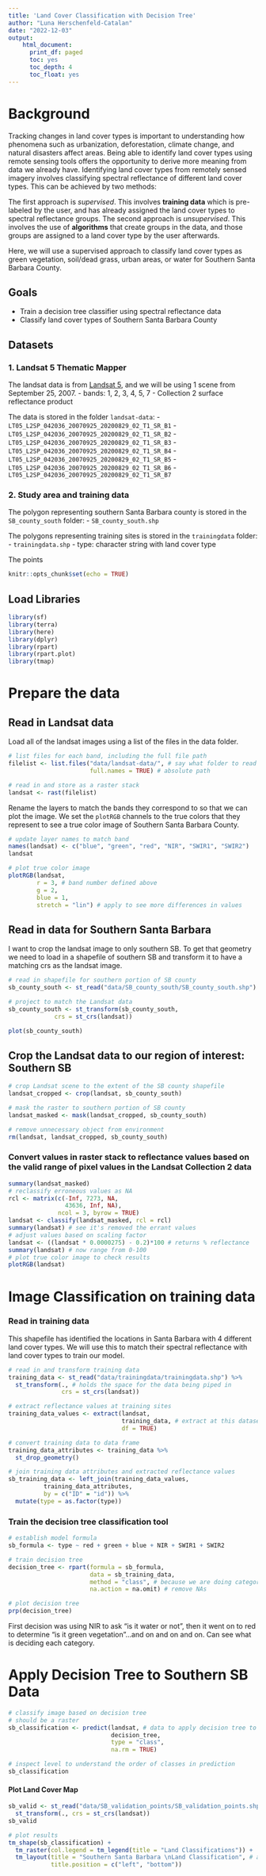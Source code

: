 ```yaml
---
title: 'Land Cover Classification with Decision Tree'
author: "Luna Herschenfeld-Catalan"
date: "2022-12-03"
output:
    html_document:
      print_df: paged
      toc: yes
      toc_depth: 4
      toc_float: yes
---
```


# Background

Tracking changes in land cover types is important to understanding how phenomena such as urbanization, deforestation, climate change, and natural disasters affect areas. Being able to identify land cover types using remote sensing tools offers the opportunity to derive more meaning from data we already have. Identifying land cover types from remotely sensed imagery involves classifying spectral reflectance of different land cover types. This can be achieved by two methods:

The first approach is *supervised*. This involves **training data** which is pre-labeled by the user, and has already assigned the land cover types to spectral reflectance groups. The second approach is *unsupervised*. This involves the use of **algorithms** that create groups in the data, and those groups are assigned to a land cover type by the user afterwards.

Here, we will use a supervised approach to classify land cover types as green vegetation, soil/dead grass, urban areas, or water for Southern Santa Barbara County.

## Goals

-   Train a decision tree classifier using spectral reflectance data
-   Classify land cover types of Southern Santa Barbara County

## Datasets

### 1. Landsat 5 Thematic Mapper

The landsat data is from [Landsat 5](https://www.usgs.gov/landsat-missions/landsat-5), and we will be using 1 scene from September 25, 2007. - bands: 1, 2, 3, 4, 5, 7 - Collection 2 surface reflectance product\

The data is stored in the folder `landsat-data`: - `LT05_L2SP_042036_20070925_20200829_02_T1_SR_B1` - `LT05_L2SP_042036_20070925_20200829_02_T1_SR_B2` - `LT05_L2SP_042036_20070925_20200829_02_T1_SR_B3` - `LT05_L2SP_042036_20070925_20200829_02_T1_SR_B4` - `LT05_L2SP_042036_20070925_20200829_02_T1_SR_B5` - `LT05_L2SP_042036_20070925_20200829_02_T1_SR_B6` - `LT05_L2SP_042036_20070925_20200829_02_T1_SR_B7`

### 2. Study area and training data

The polygon representing southern Santa Barbara county is stored in the `SB_county_south` folder: - `SB_county_south.shp`

The polygons representing training sites is stored in the `trainingdata` folder: - `trainingdata.shp` - type: character string with land cover type\

The points

```r
knitr::opts_chunk$set(echo = TRUE)
```

## Load Libraries

```r
library(sf)
library(terra)
library(here)
library(dplyr)
library(rpart)
library(rpart.plot)
library(tmap)

```

# Prepare the data

## Read in Landsat data

Load all of the landsat images using a list of the files in the data folder.

```r
# list files for each band, including the full file path
filelist <- list.files("data/landsat-data/", # say what folder to read the files in 
                       full.names = TRUE) # absolute path

# read in and store as a raster stack
landsat <- rast(filelist)
```

Rename the layers to match the bands they correspond to so that we can plot the image. We set the `plotRGB` channels to the true colors that they represent to see a true color image of Southern Santa Barbara County.\

```r
# update layer names to match band
names(landsat) <- c("blue", "green", "red", "NIR", "SWIR1", "SWIR2")
landsat

# plot true color image
plotRGB(landsat, 
        r = 3, # band number defined above
        g = 2,
        blue = 1,
        stretch = "lin") # apply to see more differences in values 
```

## Read in data for Southern Santa Barbara

I want to crop the landsat image to only southern SB. To get that geometry we need to load in a shapefile of southern SB and transform it to have a matching crs as the landsat image. 

```r

# read in shapefile for southern portion of SB county
sb_county_south <- st_read("data/SB_county_south/SB_county_south.shp")

# project to match the Landsat data
sb_county_south <- st_transform(sb_county_south, 
             crs = st_crs(landsat))

plot(sb_county_south)
```

## Crop the Landsat data to our region of interest: Southern SB

```r

# crop Landsat scene to the extent of the SB county shapefile
landsat_cropped <- crop(landsat, sb_county_south)

# mask the raster to southern portion of SB county
landsat_masked <- mask(landsat_cropped, sb_county_south)

# remove unnecessary object from environment
rm(landsat, landsat_cropped, sb_county_south)
```

### Convert values in raster stack to reflectance values based on the valid range of pixel values in the Landsat Collection 2 data

```r
summary(landsat_masked)
# reclassify erroneous values as NA
rcl <- matrix(c(-Inf, 7273, NA, 
                43636, Inf, NA),
              ncol = 3, byrow = TRUE)
landsat <- classify(landsat_masked, rcl = rcl)
summary(landsat) # see it's removed the errant values
# adjust values based on scaling factor
landsat <- ((landsat * 0.0000275) - 0.2)*100 # returns % reflectance
summary(landsat) # now range from 0-100
# plot true color image to check results
plotRGB(landsat)
```

# Image Classification on training data

### Read in training data

This shapefile has identified the locations in Santa Barbara with 4 different land cover types. We will use this to match their spectral reflectance with land cover types to train our model.

```r
# read in and transform training data
training_data <- st_read("data/trainingdata/trainingdata.shp") %>% 
  st_transform(., # holds the space for the data being piped in
               crs = st_crs(landsat))

# extract reflectance values at training sites
training_data_values <- extract(landsat,
                                training_data, # extract at this dataset
                                df = TRUE)

# convert training data to data frame
training_data_attributes <- training_data %>% 
  st_drop_geometry()

# join training data attributes and extracted reflectance values
sb_training_data <- left_join(training_data_values,
          training_data_attributes,
          by = c("ID" = "id")) %>% 
  mutate(type = as.factor(type))
```

### Train the decision tree classification tool

```r
# establish model formula
sb_formula <- type ~ red + green + blue + NIR + SWIR1 + SWIR2

# train decision tree
decision_tree <- rpart(formula = sb_formula,
                       data = sb_training_data,
                       method = "class", # because we are doing categorical classification
                       na.action = na.omit) # remove NAs 

# plot decision tree
prp(decision_tree)
```

First decision was using NIR to ask "is it water or not", then it went on to red to determine "is it green vegetation"...and on and on and on. Can see what is deciding each category.

# Apply Decision Tree to Southern SB Data

```r
# classify image based on decision tree
# should be a raster
sb_classification <- predict(landsat, # data to apply decision tree to
                             decision_tree, 
                             type = "class",
                             na.rm = TRUE)

# inspect level to understand the order of classes in prediction
sb_classification
```

#### Plot Land Cover Map

```r
sb_valid <- st_read("data/SB_validation_points/SB_validation_points.shp") %>% 
  st_transform(., crs = st_crs(landsat))
sb_valid
```

```r


# plot results
tm_shape(sb_classification) +
  tm_raster(col.legend = tm_legend(title = "Land Classifications")) +
  tm_layout(title = "Southern Santa Barbara \nLand Classification", # add title
            title.position = c("left", "bottom"))

```
